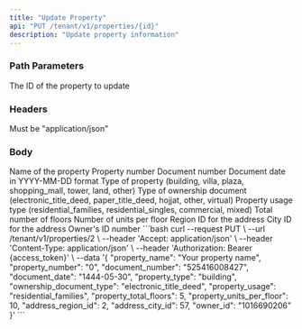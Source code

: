 ```yaml
---
title: "Update Property"
api: "PUT /tenant/v1/properties/{id}"
description: "Update property information"
---
```


### Path Parameters

<ParamField path="id" type="integer" required>
  The ID of the property to update
</ParamField>

### Headers

<ParamField header="Accept" type="string" required>
  Must be "application/json"
</ParamField>

### Body

<ParamField body="property_name" type="string">
  Name of the property
</ParamField>

<ParamField body="property_number" type="string">
  Property number
</ParamField>

<ParamField body="document_number" type="string">
  Document number
</ParamField>

<ParamField body="document_date" type="string">
  Document date in YYYY-MM-DD format
</ParamField>

<ParamField body="property_type" type="string">
  Type of property (building, villa, plaza, shopping_mall, tower, land, other)
</ParamField>

<ParamField body="ownership_document_type" type="string">
  Type of ownership document (electronic_title_deed, paper_title_deed, hojjat, other, virtual)
</ParamField>

<ParamField body="property_usage" type="string">
  Property usage type (residential_families, residential_singles, commercial, mixed)
</ParamField>

<ParamField body="property_total_floors" type="integer">
  Total number of floors
</ParamField>

<ParamField body="property_units_per_floor" type="integer">
  Number of units per floor
</ParamField>

<ParamField body="address_region_id" type="integer">
  Region ID for the address
</ParamField>

<ParamField body="address_city_id" type="integer">
  City ID for the address
</ParamField>

<ParamField body="owner_id" type="string">
  Owner's ID number
</ParamField>

<RequestExample>
```bash
curl --request PUT \
  --url /tenant/v1/properties/2 \
  --header 'Accept: application/json' \
  --header 'Content-Type: application/json' \
  --header 'Authorization: Bearer {access_token}' \
  --data '{
    "property_name": "Your property name",
    "property_number": "0",
    "document_number": "525416008427",
    "document_date": "1444-05-30",
    "property_type": "building",
    "ownership_document_type": "electronic_title_deed",
    "property_usage": "residential_families",
    "property_total_floors": 5,
    "property_units_per_floor": 10,
    "address_region_id": 2,
    "address_city_id": 57,
    "owner_id": "1016690206"
  }'
```
</RequestExample> 